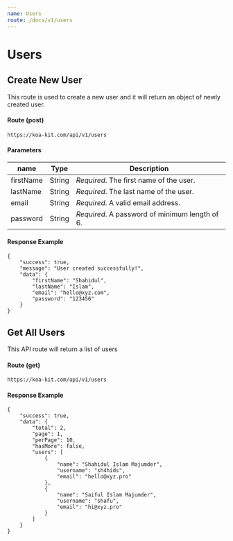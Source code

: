 ```yaml
---
name: Users
route: /docs/v1/users
---
```


# Users

## Create New User
This route is used to create a new user and it will return an object of newly created user.

#### Route (post)
```
https://koa-kit.com/api/v1/users
```

#### Parameters
| name      | Type   | Description                                    |
| --------- | ------ | ---------------------------------------------  |
| firstName | String | _Required_. The first name of the user.        |
| lastName  | String | _Required_. The last name of the user.         |
| email     | String | _Required_. A valid email address.             |
| password  | String | _Required_. A password of minimum length of 6. |

#### Response Example
```
{
	"success": true,
	"message": "User created successfully!",
	"data": {
		"firstName": "Shahidul",
		"lastName": "Islam",
		"email": "hello@xyz.com",
		"password": "123456"
	}
}
```

## Get All Users

This API route will return a list of users

#### Route (get)
```
https://koa-kit.com/api/v1/users
```

#### Response Example
```
{
	"success": true,
	"data": {
		"total": 2,
		"page": 1,
		"perPage": 10,
		"hasMore": false,
		"users": [
			{
				"name": "Shahidul Islam Majumder",
				"username": "sh4hids",
				"email": "hello@xyz.pro"
			},
			{
				"name": "Saiful Islam Majumder",
				"username": "shafu",
				"email": "hi@xyz.pro"
			}
		]
	}
}
```
